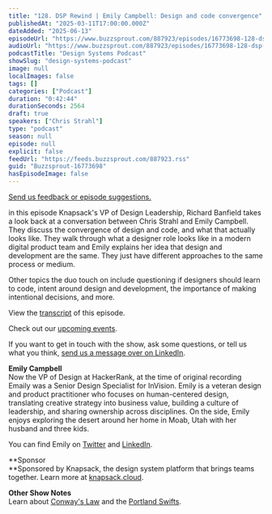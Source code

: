 ```yaml
---
title: "128. DSP Rewind | Emily Campbell: Design and code convergence"
publishedAt: "2025-03-11T17:00:00.000Z"
dateAdded: "2025-06-13"
episodeUrl: "https://www.buzzsprout.com/887923/episodes/16773698-128-dsp-rewind-emily-campbell-design-and-code-convergence.mp3"
audioUrl: "https://www.buzzsprout.com/887923/episodes/16773698-128-dsp-rewind-emily-campbell-design-and-code-convergence.mp3"
podcastTitle: "Design Systems Podcast"
showSlug: "design-systems-podcast"
image: null
localImages: false
tags: []
categories: ["Podcast"]
duration: "0:42:44"
durationSeconds: 2564
draft: true
speakers: ["Chris Strahl"]
type: "podcast"
season: null
episode: null
explicit: false
feedUrl: "https://feeds.buzzsprout.com/887923.rss"
guid: "Buzzsprout-16773698"
hasEpisodeImage: false
---
```

[Send us feedback or episode suggestions.](https://www.buzzsprout.com/twilio/text_messages/887923/open_sms)

in this episode Knapsack's VP of Design Leadership, Richard Banfield takes a look back at a conversation between Chris Strahl and Emily Campbell. They discuss the convergence of design and code, and what that actually looks like. They walk through what a designer role looks like in a modern digital product team and Emily explains her idea that design and development are the same. They just have different approaches to the same process or medium.  
  
Other topics the duo touch on include questioning if designers should learn to code, intent around design and development, the importance of making intentional decisions, and more.  
  
View the [transcript](https://docs.google.com/document/d/10PxO5b3UE0BsgDqn0J1UlhJ_nt0tu9lSvv09ZjHbDWI/edit?usp=sharing) of this episode.

Check out our [upcoming events](https://www.knapsack.cloud/events).

If you want to get in touch with the show, ask some questions, or tell us what you think, [send us a message over on LinkedIn](https://www.linkedin.com/showcase/design-systems-podcast/?viewAsMember=true).

**Emily Campbell**  
Now the VP of Design at HackerRank, at the time of original recording Emaily was a Senior Design Specialist for InVision. Emily is a veteran design and product practitioner who focuses on human-centered design, translating creative strategy into business value, building a culture of leadership, and sharing ownership across disciplines. On the side, Emily enjoys exploring the desert around her home in Moab, Utah with her husband and three kids.  
  
You can find Emily on [Twitter](https://twitter.com/elou) and [LinkedIn](https://linkedin.com/in/emmiecampbell).

**Sponsor  
**Sponsored by Knapsack, the design system platform that brings teams together. Learn more at [knapsack.cloud](https://www.knapsack.cloud/?utm_source=podcast).  
  
**Other Show Notes**  
Learn about [Conway's Law](https://en.wikipedia.org/wiki/Conway) and the [Portland Swifts](https://audubonportland.org/go-outside/swift-watch/).
